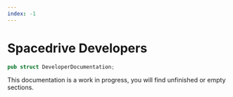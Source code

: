 ```yaml
---
index: -1
---
```


# Spacedrive Developers

```rust
pub struct DeveloperDocumentation;
```

This documentation is a work in progress, you will find unfinished or empty sections.
